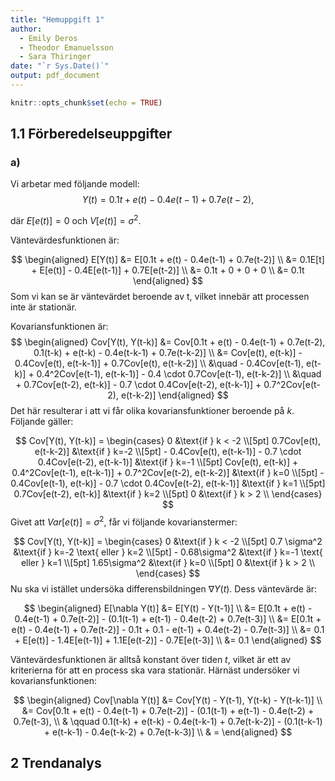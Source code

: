 ```yaml
---
title: "Hemuppgift 1"
author: 
  - Emily Deros
  - Theodor Emanuelsson
  - Sara Thiringer
date: "`r Sys.Date()`"
output: pdf_document
---
```


```r
knitr::opts_chunk$set(echo = TRUE)
```

## 1.1 Förberedelseuppgifter

### a) 
Vi arbetar med följande modell:
$$Y(t) = 0.1t + e(t) - 0.4e(t-1) + 0.7e(t-2),$$

där $E[e(t)] = 0$ och $V[e(t)] = \sigma^2$. 

Väntevärdesfunktionen är:

$$
\begin{aligned}
E[Y(t)] &= E[0.1t + e(t) - 0.4e(t-1) + 0.7e(t-2)] \\
&= 0.1E[t] + E[e(t)] - 0.4E[e(t-1)] + 0.7E[e(t-2)] \\
&= 0.1t + 0 + 0 + 0 \\
&= 0.1t
\end{aligned}
$$
Som vi kan se är väntevärdet beroende av t, vilket innebär att processen inte är stationär.

Kovariansfunktionen är:
$$
\begin{aligned}
Cov[Y(t), Y(t-k)] &= Cov[0.1t + e(t) - 0.4e(t-1) + 0.7e(t-2), 0.1(t-k) + e(t-k) - 0.4e(t-k-1) + 0.7e(t-k-2)] \\
&= Cov[e(t), e(t-k)] - 0.4Cov[e(t), e(t-k-1)] + 0.7Cov[e(t), e(t-k-2)] \\
&\quad - 0.4Cov[e(t-1), e(t-k)] + 0.4^2Cov[e(t-1), e(t-k-1)] - 0.4 \cdot 0.7Cov[e(t-1), e(t-k-2)] \\
&\quad + 0.7Cov[e(t-2), e(t-k)] - 0.7 \cdot 0.4Cov[e(t-2), e(t-k-1)] + 0.7^2Cov[e(t-2), e(t-k-2)]
\end{aligned}
$$
Det här resulterar i att vi får olika kovariansfunktioner beroende på $k$. Följande gäller:

$$
Cov[Y(t), Y(t-k)] = \begin{cases}
0 &\text{if } k < -2 \\[5pt]
0.7Cov[e(t), e(t-k-2)] &\text{if } k=-2 \\[5pt]
- 0.4Cov[e(t), e(t-k-1)] - 0.7 \cdot 0.4Cov[e(t-2), e(t-k-1)] &\text{if } k=-1 \\[5pt]
Cov[e(t), e(t-k)] + 0.4^2Cov[e(t-1), e(t-k-1)] + 0.7^2Cov[e(t-2), e(t-k-2)] &\text{if } k=0 \\[5pt]
- 0.4Cov[e(t-1), e(t-k)] - 0.7 \cdot 0.4Cov[e(t-2), e(t-k-1)] &\text{if } k=1 \\[5pt]
0.7Cov[e(t-2), e(t-k)] &\text{if } k=2 \\[5pt]
0 &\text{if } k > 2 \\
\end{cases}
$$
Givet att $Var[e(t)] = \sigma^2$, får vi följande kovarianstermer:

$$
Cov[Y(t), Y(t-k)] = \begin{cases}
0 &\text{if } k < -2 \\[5pt]
0.7 \sigma^2 &\text{if } k=-2 \text{ eller } k=2 \\[5pt]
- 0.68\sigma^2 &\text{if } k=-1 \text{ eller } k=1 \\[5pt]
1.65\sigma^2 &\text{if } k=0 \\[5pt]
0 &\text{if } k > 2 \\
\end{cases}
$$
Nu ska vi istället undersöka differensbildningen $\nabla Y(t)$. Dess väntevärde är:

$$
\begin{aligned}
E[\nabla Y(t)] &= E[Y(t) - Y(t-1)] \\
&= E[0.1t + e(t) - 0.4e(t-1) + 0.7e(t-2)] - (0.1(t-1) + e(t-1) - 0.4e(t-2) + 0.7e(t-3)] \\
&= E[0.1t + e(t) - 0.4e(t-1) + 0.7e(t-2)] - 0.1t + 0.1 - e(t-1) + 0.4e(t-2) - 0.7e(t-3)] \\
&= 0.1 + E[e(t)] - 1.4E[e(t-1)] + 1.1E[e(t-2)] - 0.7E[e(t-3)] \\
&= 0.1
\end{aligned}
$$

Väntevärdesfunktionen är alltså konstant över tiden $t$, vilket är ett av kriterierna för att en process ska vara stationär. Härnäst undersöker vi kovariansfunktionen:

$$
\begin{aligned}
Cov[\nabla Y(t)] &= Cov[Y(t) - Y(t-1), Y(t-k) - Y(t-k-1)] \\
&= Cov[0.1t + e(t) - 0.4e(t-1) + 0.7e(t-2)] - (0.1(t-1) + e(t-1) - 0.4e(t-2) + 0.7e(t-3), \\
& \qquad 0.1(t-k) + e(t-k) - 0.4e(t-k-1) + 0.7e(t-k-2)] - (0.1(t-k-1) + e(t-k-1) - 0.4e(t-k-2) + 0.7e(t-k-3)] \\
& = 
\end{aligned}
$$

## 2 Trendanalys



